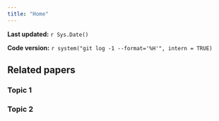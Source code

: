 ```yaml
---
title: "Home"
---
```


**Last updated:** `r Sys.Date()`

**Code version:** `r system("git log -1 --format='%H'", intern = TRUE)`


## Related papers

### Topic 1

### Topic 2
